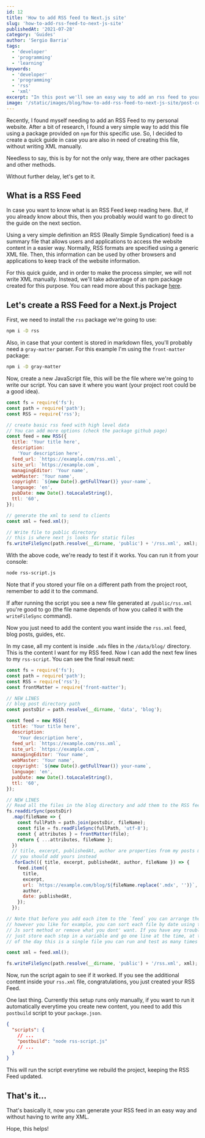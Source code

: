 ```yaml
---
id: 12
title: 'How to add RSS feed to Next.js site'
slug: 'how-to-add-rss-feed-to-next-js-site'
publishedAt: '2021-07-28'
category: 'Guides'
author: 'Sergio Barria'
tags:
  - 'developer'
  - 'programming'
  - 'learning'
keywords:
  - 'developer'
  - 'programming'
  - 'rss'
  - 'xml'
excerpt: "In this post we'll see an easy way to add an rss feed to your Next.Js website without writing XML"
image: '/static/images/blog/how-to-add-rss-feed-to-next-js-site/post-cover.png'
---
```



Recently, I found myself needing to add an RSS Feed to my personal website. After a bit of research, I found a very simple way to add this file using a package provided on `npm` for this specific use. So, I decided to create a quick guide in case you are also in need of creating this file, without writing XML manually.

Needless to say, this is by for not the only way, there are other packages and other methods.

Without further delay, let's get to it.

## What is a RSS Feed

In case you want to know what is an RSS Feed keep reading here. But, if you already know about this, then you probably would want to go direct to the guide on the next section.

Using a very simple definition an RSS (Really Simple Syndication) feed is a summary file that allows users and applications to access the website content in a easier way. Normally, RSS formats are specified using a generic XML file. Then, this information can be used by other browsers and applications to keep track of the website information.

For this quick guide, and in order to make the process simpler, we will not write XML manually. Instead, we'll take advantage of an npm package created for this purpose. You can read more about this package [here](https://github.com/dylang/node-rss).

## Let's create a RSS Feed for a Next.js Project

First, we need to install the `rss` package we're going to use:
```bash
npm i -D rss
```

Also, in case that your content is stored in markdown files, you'll probably need a `gray-matter` parser. For this example I'm using the `front-matter` package:
```bash
npm i -D gray-matter
```

Now, create a new JavaScript file, this will be the file where we're going to write our script. You can save it where you want (your project root could be a good idea).

```js:rss-script.js
const fs = require('fs');
const path = require('path');
const RSS = require('rss');

// create basic rss feed with high level data
// You can add more options (check the package github page)
const feed = new RSS({
  title: 'Your title here',
  description:
    'Your description here',
  feed_url: `https://example.com/rss.xml`,
  site_url: `https://example.com`,
  managingEditor: 'Your name',
  webMaster: 'Your name',
  copyright: `${new Date().getFullYear()} your-name`,
  language: 'en',
  pubDate: new Date().toLocaleString(),
  ttl: '60',
});

// generate the xml to send to clients
const xml = feed.xml();

// Write file to public directory
// this is where next js looks for static files
fs.writeFileSync(path.resolve(__dirname, 'public') + '/rss.xml', xml); 
```

With the above code, we're ready to test if it works. You can run it from your console:
```bash
node rss-script.js
```
Note that if you stored your file on a different path from the project root, remember to add it to the command.

If after running the script you see a new file generated at `/public/rss.xml` you're good to go (the file name depends of how you called it with the `writeFileSync` command).

Now you just need to add the content you want inside the `rss.xml` feed, blog posts, guides, etc.

In my case, all my content is inside `.mdx` files in the `/data/blog/` directory. This is the content I want for my RSS feed. Now I can add the next few lines to my `rss-script`. You can see the final result next:

```js:rss-script.js
const fs = require('fs');
const path = require('path');
const RSS = require('rss');
const frontMatter = require('front-matter');

// NEW LINES
// blog post directory path
const postsDir = path.resolve(__dirname, 'data', 'blog');

const feed = new RSS({
  title: 'Your title here',
  description:
    'Your description here',
  feed_url: `https://example.com/rss.xml`,
  site_url: `https://example.com`,
  managingEditor: 'Your name',
  webMaster: 'Your name',
  copyright: `${new Date().getFullYear()} your-name`,
  language: 'en',
  pubDate: new Date().toLocaleString(),
  ttl: '60',
});

// NEW LINES
// Read all the files in the blog directory and add them to the RSS feed
fs.readdirSync(postsDir)
  .map(fileName => {
    const fullPath = path.join(postsDir, fileName);
    const file = fs.readFileSync(fullPath, 'utf-8');
    const { attributes } = frontMatter(file);
    return { ...attributes, fileName };
  })
  // title, excerpt, publishedAt, author are properties from my posts metadata
  // you should add yours instead
  .forEach(({ title, excerpt, publishedAt, author, fileName }) => {
    feed.item({
      title,
      excerpt,
      url: `https://example.com/blog/${fileName.replace('.mdx', '')}`,
      author,
      date: publishedAt,
    });
  });

// Note that before you add each item to the `feed` you can arrange them 
// however you like for example, you can sort each file by date using the 
// Js sort method or remove what you dont' want. If you have any trouble, 
// just store each step in a variable and go one line at the time, at the end
// of the day this is a single file you can run and test as many times as you want.

const xml = feed.xml();

fs.writeFileSync(path.resolve(__dirname, 'public') + '/rss.xml', xml); 
```

Now, run the script again to see if it worked. If you see the additional content inside your `rss.xml` file, congratulations, you just created your RSS Feed.

One last thing. Currently this setup runs only manually, if you want to run it automatically everytime you create new content, you need to add this `postbuild` script to your `package.json`.
```json
{
  "scripts": {
    // ...
    "postbuild": "node rss-script.js"
    // ...
  }
}
```
This will run the script everytime we rebuild the project, keeping the RSS Feed updated.

## That's it...
That's basically it, now you can generate your RSS feed in an easy way and without having to write any XML.

Hope, this helps!